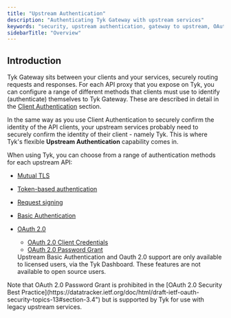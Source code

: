 ```yaml
---
title: "Upstream Authentication"
description: "Authenticating Tyk Gateway with upstream services"
keywords: "security, upstream authentication, gateway to upstream, OAuth, mTLS, Basic Auth"
sidebarTitle: "Overview"
---
```


## Introduction

Tyk Gateway sits between your clients and your services, securely routing requests and responses. For each API proxy that you expose on Tyk, you can configure a range of different methods that clients must use to identify (authenticate) themselves to Tyk Gateway. These are described in detail in the [Client Authentication](/nightly/api-management/client-authentication) section.

In the same way as you use Client Authentication to securely confirm the identity of the API clients, your upstream services probably need to securely confirm the identity of their client - namely Tyk. This is where Tyk's flexible **Upstream Authentication** capability comes in.

When using Tyk, you can choose from a range of authentication methods for each upstream API:
- [Mutual TLS](/nightly/api-management/upstream-authentication/mtls)
- [Token-based authentication](/nightly/api-management/upstream-authentication/auth-token)
- [Request signing](/nightly/api-management/upstream-authentication/request-signing)
- [Basic Authentication](/nightly/api-management/upstream-authentication/basic-auth)
- [OAuth 2.0](/nightly/api-management/upstream-authentication/oauth)
    - [OAuth 2.0 Client Credentials](/nightly/api-management/upstream-authentication/oauth#oauth-client-credentials)
    - [OAuth 2.0 Password Grant](/nightly/api-management/upstream-authentication/oauth#oauth-resource-owner-password-credentials)



    <Note>
    Upstream Basic Authentication and Oauth 2.0 support are only available to licensed users, via the Tyk Dashboard. These features are not available to open source users.
    </Note>



<Warning>
Note that OAuth 2.0 Password Grant is prohibited in the [OAuth 2.0 Security Best Practice](https://datatracker.ietf.org/doc/html/draft-ietf-oauth-security-topics-13#section-3.4") but is supported by Tyk for use with legacy upstream services.
</Warning>



